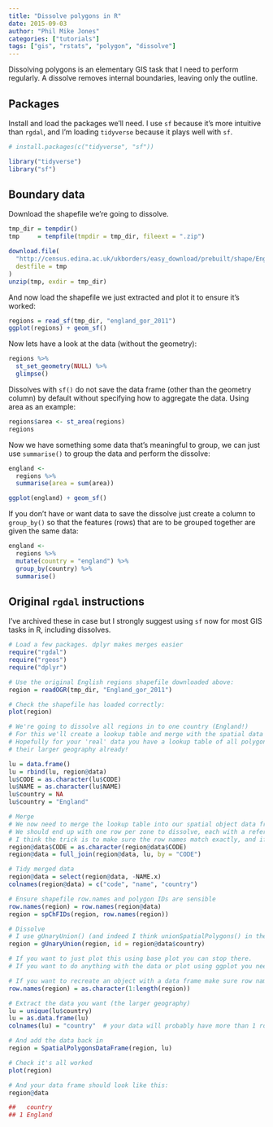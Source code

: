 ```yaml
---
title: "Dissolve polygons in R"
date: 2015-09-03
author: "Phil Mike Jones"
categories: ["tutorials"]
tags: ["gis", "rstats", "polygon", "dissolve"]
---
```


Dissolving polygons is an elementary GIS task that I need to perform regularly.
A dissolve removes internal boundaries, leaving only the outline.

## Packages

Install and load the packages we'll need.
I use `sf` because it's more intuitive than `rgdal`, and I'm loading `tidyverse` because it plays well with `sf`.

```r
# install.packages(c("tidyverse", "sf"))

library("tidyverse")
library("sf")
```

## Boundary data

Download the shapefile we're going to dissolve.

```r
tmp_dir = tempdir()
tmp     = tempfile(tmpdir = tmp_dir, fileext = ".zip")

download.file(
  "http://census.edina.ac.uk/ukborders/easy_download/prebuilt/shape/England_gor_2011.zip",
  destfile = tmp
)
unzip(tmp, exdir = tmp_dir)
```

And now load the shapefile we just extracted and plot it to ensure it's worked:

```r
regions = read_sf(tmp_dir, "england_gor_2011")
ggplot(regions) + geom_sf()
```

Now lets have a look at the data (without the geometry):

```r
regions %>% 
  st_set_geometry(NULL) %>% 
  glimpse()
```

Dissolves with `sf()` do not save the data frame (other than the geometry column) by default without specifying how to aggregate the data.
Using area as an example:

```r
regions$area <- st_area(regions)
regions
```

Now we have something some data that's meaningful to group, we can just use `summarise()` to group the data and perform the dissolve:

```r
england <- 
  regions %>% 
  summarise(area = sum(area))
```

```r
ggplot(england) + geom_sf()
```

If you don't have or want data to save the dissolve just create a column to `group_by()` so that the features (rows) that are to be grouped together are given the same data:

```r
england <- 
  regions %>% 
  mutate(country = "england") %>% 
  group_by(country) %>% 
  summarise()
```


## Original `rgdal` instructions

I've archived these in case but I strongly suggest using `sf` now for most GIS tasks in R, including dissolves.

```r
# Load a few packages. dplyr makes merges easier
require("rgdal")
require("rgeos")
require("dplyr")

# Use the original English regions shapefile downloaded above:
region = readOGR(tmp_dir, "England_gor_2011")

# Check the shapefile has loaded correctly:
plot(region)

# We're going to dissolve all regions in to one country (England!)
# For this we'll create a lookup table and merge with the spatial data
# Hopefully for your 'real' data you have a lookup table of all polygons and
# their larger geography already!

lu = data.frame()
lu = rbind(lu, region@data)
lu$CODE = as.character(lu$CODE)
lu$NAME = as.character(lu$NAME)
lu$country = NA
lu$country = "England"

# Merge
# We now need to merge the lookup table into our spatial object data frame.
# We should end up with one row per zone to dissolve, each with a reference for the relevant larger geography.
# I think the trick is to make sure the row names match exactly, and if you can match the polygon IDs as well with spChFIDs().
region@data$CODE = as.character(region@data$CODE)
region@data = full_join(region@data, lu, by = "CODE")

# Tidy merged data
region@data = select(region@data, -NAME.x)
colnames(region@data) = c("code", "name", "country")

# Ensure shapefile row.names and polygon IDs are sensible
row.names(region) = row.names(region@data)
region = spChFIDs(region, row.names(region))

# Dissolve
# I use gUnaryUnion() (and indeed I think unionSpatialPolygons() in the maptools package uses this by default).
region = gUnaryUnion(region, id = region@data$country)

# If you want to just plot this using base plot you can stop there.
# If you want to do anything with the data or plot using ggplot you need to recreate the data frame.

# If you want to recreate an object with a data frame make sure row names match
row.names(region) = as.character(1:length(region))

# Extract the data you want (the larger geography)
lu = unique(lu$country)
lu = as.data.frame(lu)
colnames(lu) = "country"  # your data will probably have more than 1 row!

# And add the data back in
region = SpatialPolygonsDataFrame(region, lu)

# Check it's all worked
plot(region)

# And your data frame should look like this:
region@data

##   country
## 1 England
```
